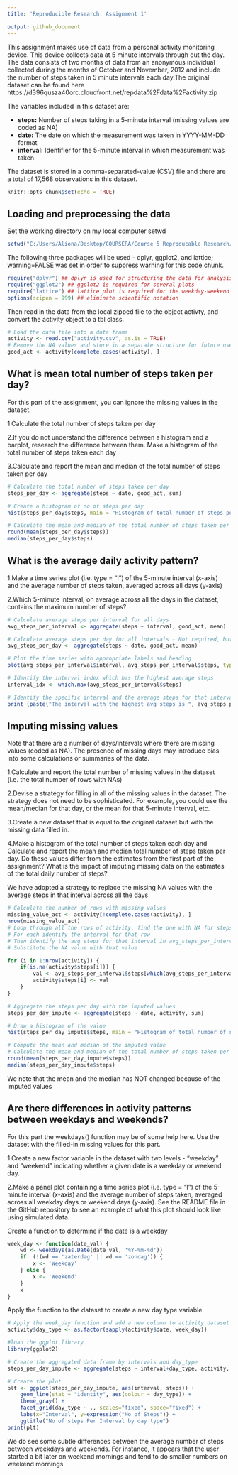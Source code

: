 ---
title: 'Reproducible Research: Assignment 1'

output: github_document
---

This assignment makes use of data from a personal activity monitoring device. This device collects data at 5 minute intervals through out the day. The data consists of two months of data from an anonymous individual collected during the months of October and November, 2012 and include the number of steps taken in 5 minute intervals each day.The original dataset can be found here https://d396qusza40orc.cloudfront.net/repdata%2Fdata%2Factivity.zip

The variables included in this dataset are:

* **steps:** Number of steps taking in a 5-minute interval (missing values are coded as NA)  
* **date:** The date on which the measurement was taken in YYYY-MM-DD format 
* **interval:** Identifier for the 5-minute interval in which measurement was taken 

The dataset is stored in a comma-separated-value (CSV) file and there are a total of 17,568 observations in this dataset.



```{r setup, include=FALSE}
knitr::opts_chunk$set(echo = TRUE)
```

## Loading and preprocessing the data

Set the working directory on my local computer
setwd

```{r}
setwd("C:/Users/Aliona/Desktop/COURSERA/Course 5 Reproducable Research/Week 2/")
```

The following three packages will be used - dplyr, ggplot2, and lattice; warning=FALSE was set in order to suppress warning for this code chunk.


```{r,  warning=FALSE}
require("dplyr") ## dplyr is used for structuring the data for analysis
require("ggplot2") ## ggplot2 is required for several plots
require("lattice") ## lattice plot is required for the weekday-weekend plot
options(scipen = 999) ## eliminate scientific notation
```

Then read in the data from the local zipped file to the object activty, and convert the activity object to a tbl class.

```{r}
# Load the data file into a data frame
activity <- read.csv("activity.csv", as.is = TRUE)
# Remove the NA values and store in a separate structure for future use
good_act <- activity[complete.cases(activity), ]
```


## What is mean total number of steps taken per day?

For this part of the assignment, you can ignore the missing values in the dataset.

1.Calculate the total number of steps taken per day

2.If you do not understand the difference between a histogram and a barplot, research the difference between them. Make a histogram of the total number of steps taken each day

3.Calculate and report the mean and median of the total number of steps taken per day

```{r}
# Calculate the total number of steps taken per day
steps_per_day <- aggregate(steps ~ date, good_act, sum)

# Create a histogram of no of steps per day
hist(steps_per_day$steps, main = "Histogram of total number of steps per day", xlab = "Steps per day")
```

```{r}
# Calculate the mean and median of the total number of steps taken per day
round(mean(steps_per_day$steps))
median(steps_per_day$steps)
```

## What is the average daily activity pattern?

1.Make a time series plot (i.e. type = "l") of the 5-minute interval (x-axis) and the average number of steps taken, averaged across all days (y-axis)

2.Which 5-minute interval, on average across all the days in the dataset, contains the maximum number of steps?

```{r}
# Calculate average steps per interval for all days 
avg_steps_per_interval <- aggregate(steps ~ interval, good_act, mean)

# Calculate average steps per day for all intervals - Not required, but for my own sake 
avg_steps_per_day <- aggregate(steps ~ date, good_act, mean)

# Plot the time series with appropriate labels and heading
plot(avg_steps_per_interval$interval, avg_steps_per_interval$steps, type='l', col=1, main="Average number of steps by Interval", xlab="Time Intervals", ylab="Average number of steps")
```

```{r}
# Identify the interval index which has the highest average steps
interval_idx <- which.max(avg_steps_per_interval$steps)

# Identify the specific interval and the average steps for that interval
print (paste("The interval with the highest avg steps is ", avg_steps_per_interval[interval_idx, ]$interval, " and the no of steps for that interval is ", round(avg_steps_per_interval[interval_idx, ]$steps, digits = 1)))
```

## Imputing missing values

Note that there are a number of days/intervals where there are missing values (coded as NA). The presence of missing days may introduce bias into some calculations or summaries of the data.

1.Calculate and report the total number of missing values in the dataset (i.e. the total number of rows with NAs)

2.Devise a strategy for filling in all of the missing values in the dataset. The strategy does not need to be sophisticated. For example, you could use the mean/median for that day, or the mean for that 5-minute interval, etc.

3.Create a new dataset that is equal to the original dataset but with the missing data filled in.

4.Make a histogram of the total number of steps taken each day and Calculate and report the mean and median total number of steps taken per day. Do these values differ from the estimates from the first part of the assignment? What is the impact of imputing missing data on the estimates of the total daily number of steps?

We have adopted a strategy to replace the missing NA values with the average steps in that interval across all the days

```{r}
# Calculate the number of rows with missing values
missing_value_act <- activity[!complete.cases(activity), ]
nrow(missing_value_act)
# Loop through all the rows of activity, find the one with NA for steps.
# For each identify the interval for that row
# Then identify the avg steps for that interval in avg_steps_per_interval
# Substitute the NA value with that value

for (i in 1:nrow(activity)) {
    if(is.na(activity$steps[i])) {
        val <- avg_steps_per_interval$steps[which(avg_steps_per_interval$interval == activity$interval[i])]
        activity$steps[i] <- val 
    }
}

# Aggregate the steps per day with the imputed values
steps_per_day_impute <- aggregate(steps ~ date, activity, sum)

# Draw a histogram of the value 
hist(steps_per_day_impute$steps, main = "Histogram of total number of steps per day (IMPUTED)", xlab = "Steps per day")
```
```{r}
# Compute the mean and median of the imputed value
# Calculate the mean and median of the total number of steps taken per day
round(mean(steps_per_day_impute$steps))
median(steps_per_day_impute$steps)
```
We note that the mean and the median has NOT changed because of the imputed values


## Are there differences in activity patterns between weekdays and weekends?

For this part the weekdays() function may be of some help here. Use the dataset with the filled-in missing values for this part.

1.Create a new factor variable in the dataset with two levels - "weekday" and "weekend" indicating whether a given date is a weekday or weekend day.

2.Make a panel plot containing a time series plot (i.e. type = "l") of the 5-minute interval (x-axis) and the average number of steps taken, averaged across all weekday days or weekend days (y-axis). See the README file in the GitHub repository to see an example of what this plot should look like using simulated data.

Create a function to determine if the date is a weekday
```{r}
week_day <- function(date_val) {
    wd <- weekdays(as.Date(date_val, '%Y-%m-%d'))
    if  (!(wd == 'zaterdag' || wd == 'zondag')) {
        x <- 'Weekday'
    } else {
        x <- 'Weekend'
    }
    x
}
```
Apply the function to the dataset to create a new day type variable
```{r}
# Apply the week_day function and add a new column to activity dataset
activity$day_type <- as.factor(sapply(activity$date, week_day))

#load the ggplot library
library(ggplot2)

# Create the aggregated data frame by intervals and day_type
steps_per_day_impute <- aggregate(steps ~ interval+day_type, activity, mean)

# Create the plot
plt <- ggplot(steps_per_day_impute, aes(interval, steps)) +
    geom_line(stat = "identity", aes(colour = day_type)) +
    theme_gray() +
    facet_grid(day_type ~ ., scales="fixed", space="fixed") +
    labs(x="Interval", y=expression("No of Steps")) +
    ggtitle("No of steps Per Interval by day type")
print(plt)
```

We do see some subtle differences between the average number of steps between weekdays and weekends. For instance, it appears that the user started a bit later on weekend mornings and tend to do smaller numbers on weekend mornings.